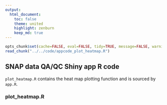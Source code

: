 ```yaml
---
output:
  html_document:
    toc: false
    theme: united
    highlight: zenburn
    keep_md: true
---
```


```r
opts_chunk$set(cache=FALSE, eval=FALSE, tidy=TRUE, message=FALSE, warning=FALSE)
read_chunk("../../code/appcode_plot_heatmap.R")
```

##
##
## SNAP data QA/QC Shiny app R code

`plot_heatmap.R` contains the heat map plotting function and is sourced by `app.R`.

### plot_heatmap.R

```r
```
